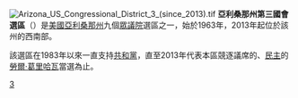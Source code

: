 [[File:Arizona_US_Congressional_District_3_(since_2013).tif|thumb]]
'''亞利桑那州第三國會選區'''（{{lang-en|Third Congressional District of Arizona}}）是[[美國|美國]][[亞利桑那州|亞利桑那州]]九個[[美國眾議院|眾議院]]選區之一，始於1963年，2013年起位於該州的西南部。

該選區在1983年以來一直支持[[共和黨_(美國)|共和黨]]，直至2013年代表本區競逐議席的、[[民主黨_(美國)|民主]]的[[勞爾‧葛里哈瓦|勞爾‧葛里哈瓦]]當選為止。

[[Category:亞利桑那州國會選區|3]]
{{Arizona-stub}}